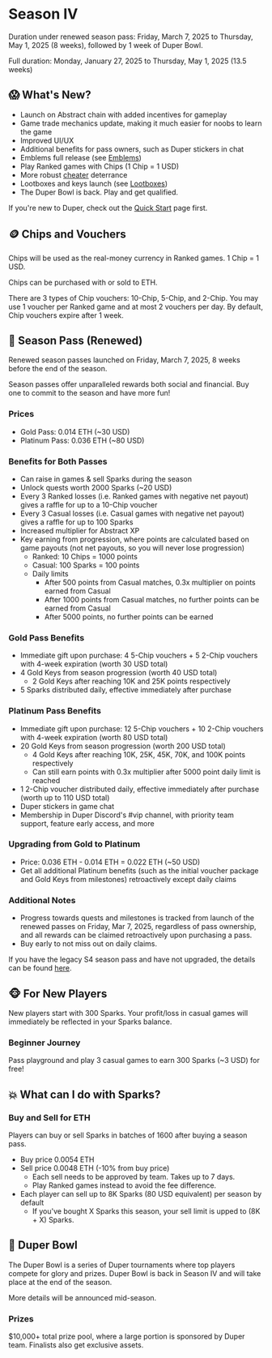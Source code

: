 # Season IV

Duration under renewed season pass: Friday, March 7, 2025 to Thursday, May 1, 2025 (8 weeks), followed by 1 week of Duper Bowl.

Full duration: Monday, January 27, 2025 to Thursday, May 1, 2025 (13.5 weeks)

## 😱 What's New?

- Launch on Abstract chain with added incentives for gameplay
- Game trade mechanics update, making it much easier for noobs to learn the game
- Improved UI/UX
- Additional benefits for pass owners, such as Duper stickers in chat
- Emblems full release (see [Emblems](/assets/emblems))
- Play Ranked games with Chips (1 Chip = 1 USD)
- More robust [cheater](/community-rules) deterrance
- Lootboxes and keys launch (see [Lootboxes](/assets/lootboxes))
- The Duper Bowl is back. Play and get qualified.

If you're new to Duper, check out the [Quick Start](.) page first.

## 🪙 Chips and Vouchers

Chips will be used as the real-money currency in Ranked games. 1 Chip = 1 USD.

Chips can be purchased with or sold to ETH.

There are 3 types of Chip vouchers: 10-Chip, 5-Chip, and 2-Chip. You may use 1 voucher per Ranked game and at most 2 vouchers per day. By default, Chip vouchers expire after 1 week.

## 🎫 Season Pass (Renewed)

Renewed season passes launched on Friday, March 7, 2025, 8 weeks before the end of the season.

Season passes offer unparalleled rewards both social and financial. Buy one to commit to the season and have more fun!

### Prices

- Gold Pass: 0.014 ETH (~30 USD)
- Platinum Pass: 0.036 ETH (~80 USD)

### Benefits for Both Passes

- Can raise in games & sell Sparks during the season
- Unlock quests worth 2000 Sparks (~20 USD)
- Every 3 Ranked losses (i.e. Ranked games with negative net payout) gives a raffle for up to a 10-Chip voucher
- Every 3 Casual losses (i.e. Casual games with negative net payout) gives a raffle for up to 100 Sparks
- Increased multiplier for Abstract XP
- Key earning from progression, where points are calculated based on game payouts (not net payouts, so you will never lose progression)
  - Ranked: 10 Chips = 1000 points
  - Casual: 100 Sparks = 100 points
  - Daily limits
    - After 500 points from Casual matches, 0.3x multiplier on points earned from Casual
    - After 1000 points from Casual matches, no further points can be earned from Casual
    - After 5000 points, no further points can be earned

### Gold Pass Benefits

- Immediate gift upon purchase: 4 5-Chip vouchers + 5 2-Chip vouchers with 4-week expiration (worth 30 USD total)
- 4 Gold Keys from season progression (worth 40 USD total)
  - 2 Gold Keys after reaching 10K and 25K points respectively
- 5 Sparks distributed daily, effective immediately after purchase

### Platinum Pass Benefits

- Immediate gift upon purchase: 12 5-Chip vouchers + 10 2-Chip vouchers with 4-week expiration (worth 80 USD total)
- 20 Gold Keys from season progression (worth 200 USD total)
  - 4 Gold Keys after reaching 10K, 25K, 45K, 70K, and 100K points respectively
  - Can still earn points with 0.3x multiplier after 5000 point daily limit is reached
- 1 2-Chip voucher distributed daily, effective immediately after purchase (worth up to 110 USD total)
- Duper stickers in game chat
- Membership in Duper Discord's #vip channel, with priority team support, feature early access, and more

### Upgrading from Gold to Platinum

- Price: 0.036 ETH - 0.014 ETH = 0.022 ETH (~50 USD)
- Get all additional Platinum benefits (such as the initial voucher package and Gold Keys from milestones) retroactively except daily claims

### Additional Notes

- Progress towards quests and milestones is tracked from launch of the renewed passes on Friday, Mar 7, 2025, regardless of pass ownership, and all rewards can be claimed retroactively upon purchasing a pass.
- Buy early to not miss out on daily claims.

If you have the legacy S4 season pass and have not upgraded, the details can be found [here](past/season-4-old-pass).

## 🐵 For New Players

New players start with 300 Sparks. Your profit/loss in casual games will immediately be reflected in your Sparks balance.

### Beginner Journey

Pass playground and play 3 casual games to earn 300 Sparks (~3 USD) for free!

## 💥 What can I do with Sparks?

### Buy and Sell for ETH

Players can buy or sell Sparks in batches of 1600 after buying a season pass.

- Buy price 0.0054 ETH
- Sell price 0.0048 ETH (-10% from buy price)
    - Each sell needs to be approved by team. Takes up to 7 days.
    - Play Ranked games instead to avoid the fee difference.
- Each player can sell up to 8K Sparks (80 USD equivalent) per season by default
    - If you've bought X Sparks this season, your sell limit is upped to (8K + X) Sparks.

## 🥣 Duper Bowl

The Duper Bowl is a series of Duper tournaments where top players compete for glory and prizes. Duper Bowl is back in Season IV and will take place at the end of the season.

More details will be announced mid-season.

### Prizes

$10,000+ total prize pool, where a large portion is sponsored by Duper team. Finalists also get exclusive assets.